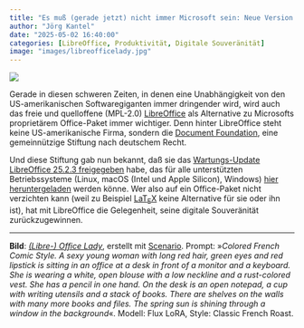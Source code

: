 ```yaml
---
title: "Es muß (gerade jetzt) nicht immer Microsoft sein: Neue Version 25.2.3 von LibreOffice"
author: "Jörg Kantel"
date: "2025-05-02 16:40:00"
categories: [LibreOffice, Produktivität, Digitale Souveränität]
image: "images/libreofficelady.jpg"
---
```


[![](images/libreofficelady-b.jpg)](https://www.flickr.com/photos/schockwellenreiter/54491773158/)

Gerade in diesen schweren Zeiten, in denen eine Unabhängigkeit von den US-amerikanischen Softwaregiganten immer dringender wird, wird auch das freie und quelloffene (MPL-2.0) [LibreOffice](https://de.wikipedia.org/wiki/LibreOffice) als Alternative zu Microsofts proprietärem Office-Paket immer wichtiger. Denn hinter LibreOffice steht keine US-amerikanische Firma, sondern die [Document Foundation](https://de.wikipedia.org/wiki/LibreOffice#The_Document_Foundation), eine gemeinnützige Stiftung nach deutschem Recht.

Und diese Stiftung gab nun bekannt, daß sie das [Wartungs-Update LibreOffice 25.2.3 freigegeben](https://blog.documentfoundation.org/blog/2025/04/30/announcing-libreoffice-25-2-3/) habe, das für alle unterstützten Betriebssysteme (Linux, macOS (Intel und Apple Silicon), Windows) [hier heruntergeladen](https://www.libreoffice.org/download/download-libreoffice/) werden könne. Wer also auf ein Office-Paket nicht verzichten kann (weil zu Beispiel [LaT<sub>E</sub>X](http://cognitiones.kantel-chaos-team.de/produktivitaet/latex/latex.html) keine Alternative für sie oder ihn ist), hat mit LibreOffice die Gelegenheit, seine digitale Souveränität zurückzugewinnen.

---

**Bild**: *[(Libre-) Office Lady](https://www.flickr.com/photos/schockwellenreiter/54491773158/)*, erstellt mit [Scenario](http://cognitiones.kantel-chaos-team.de/technikgeschichte/rechnerundnetze/scenario.html). Prompt: »*Colored French Comic Style. A sexy young woman with long red hair, green eyes and red lipstick is sitting in an office at a desk in front of a monitor and a keyboard. She is wearing a white, open blouse with a low neckline and a rust-colored vest. She has a pencil in one hand. On the desk is an open notepad, a cup with writing utensils and a stack of books. There are shelves on the walls with many more books and files. The spring sun is shining through a window in the background*«. Modell: Flux LoRA, Style: Classic French Roast.
